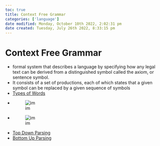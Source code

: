 ```yaml
---
toc: true
title: Context Free Grammar
categories: ['language']
date modified: Monday, October 10th 2022, 2:02:31 pm
date created: Tuesday, July 26th 2022, 8:33:15 pm
---
```


# Context Free Grammar
- formal system that describes a language by specifying how any legal text can be derived from a distinguished symbol called the axiom, or sentence symbol.
- It consists of a set of productions, each of which states that a given symbol can be replaced by a given sequence of symbols
- [Types of Words](Types%20of%20Words.qmd)
- ![im](images/Pasted%20image%2020220506183208.png)
- ![im](images/Pasted%20image%2020220506183223.png)
- [Top Down Parsing](Top%20Down%20Parsing.qmd)
- [Bottom Up Parsing](Bottom%20Up%20Parsing.qmd)



